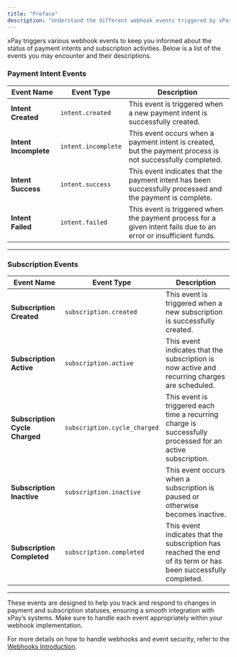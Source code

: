 ```yaml
---
title: "Preface"
description: "Understand the different webhook events triggered by xPay during the payment and subscription processes."
---
```


xPay triggers various webhook events to keep you informed about the status of payment intents and subscription activities. Below is a list of the events you may encounter and their descriptions.

### Payment Intent Events

| **Event Name**           | **Event Type**            | **Description**                                                                                     |
|--------------------------|---------------------------|-----------------------------------------------------------------------------------------------------|
| **Intent Created**        | `intent.created`          | This event is triggered when a new payment intent is successfully created.                           |
| **Intent Incomplete**     | `intent.incomplete`       | This event occurs when a payment intent is created, but the payment process is not successfully completed. |
| **Intent Success**        | `intent.success`          | This event indicates that the payment intent has been successfully processed and the payment is complete.  |
| **Intent Failed**         | `intent.failed`           | This event is triggered when the payment process for a given intent fails due to an error or insufficient funds. |

---

### Subscription Events

| **Event Name**              | **Event Type**               | **Description**                                                                                     |
|-----------------------------|------------------------------|-----------------------------------------------------------------------------------------------------|
| **Subscription Created**     | `subscription.created`       | This event is triggered when a new subscription is successfully created.                            |
| **Subscription Active**      | `subscription.active`        | This event indicates that the subscription is now active and recurring charges are scheduled.       |
| **Subscription Cycle Charged** | `subscription.cycle_charged` | This event is triggered each time a recurring charge is successfully processed for an active subscription. |
| **Subscription Inactive**    | `subscription.inactive`      | This event occurs when a subscription is paused or otherwise becomes inactive.           |
| **Subscription Completed**   | `subscription.completed`     | This event indicates that the subscription has reached the end of its term or has been successfully completed. |

---

These events are designed to help you track and respond to changes in payment and subscription statuses, ensuring a smooth integration with xPay’s systems. Make sure to handle each event appropriately within your webhook implementation.

For more details on how to handle webhooks and event security, refer to the [Webhooks Introduction](/webhooks/introduction).
